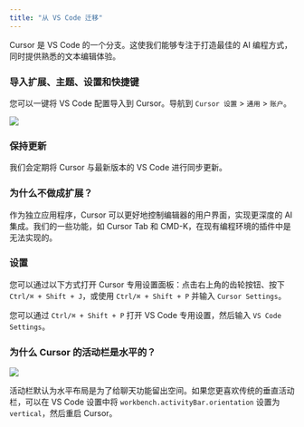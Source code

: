 ```yaml
---
title: "从 VS Code 迁移"
---
```


Cursor 是 VS Code 的一个分支。这使我们能够专注于打造最佳的 AI 编程方式，同时提供熟悉的文本编辑体验。

### 导入扩展、主题、设置和快捷键

您可以一键将 VS Code 配置导入到 Cursor。导航到 `Cursor 设置` > `通用` > `账户`。

<Frame>
  <img src="/images/get-started/vscode-import.png" />
</Frame>

### 保持更新

我们会定期将 Cursor 与最新版本的 VS Code 进行同步更新。

### 为什么不做成扩展？

作为独立应用程序，Cursor 可以更好地控制编辑器的用户界面，实现更深度的 AI 集成。我们的一些功能，如 Cursor Tab 和 CMD-K，在现有编程环境的插件中是无法实现的。

### 设置

您可以通过以下方式打开 Cursor 专用设置面板：点击右上角的齿轮按钮、按下 `Ctrl/⌘ + Shift + J`，或使用 `Ctrl/⌘ + Shift + P` 并输入 `Cursor Settings`。

您可以通过 `Ctrl/⌘ + Shift + P` 打开 VS Code 专用设置，然后输入 `VS Code Settings`。

### 为什么 Cursor 的活动栏是水平的？

<Frame>
  <img src="/images/get-started/activity-bar.png" />
</Frame>

活动栏默认为水平布局是为了给聊天功能留出空间。如果您更喜欢传统的垂直活动栏，可以在 VS Code 设置中将 `workbench.activityBar.orientation` 设置为 `vertical`，然后重启 Cursor。
